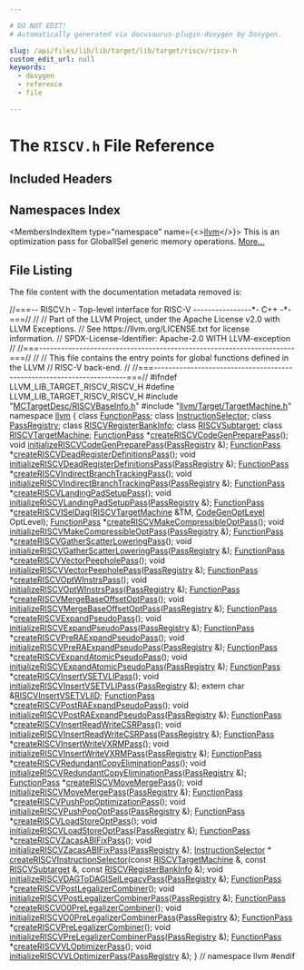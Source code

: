 ```yaml
---

# DO NOT EDIT!
# Automatically generated via docusaurus-plugin-doxygen by Doxygen.

slug: /api/files/lib/lib/target/lib/target/riscv/riscv-h
custom_edit_url: null
keywords:
  - doxygen
  - reference
  - file

---
```





# The `RISCV.h` File Reference

<DoxygenPage pluginConfig={pluginConfig}>



## Included Headers

<IncludesList>
<IncludesListItem
  filePath="MCTargetDesc/RISCVBaseInfo.h"
  permalink="/docs/api/files/lib/lib/target/lib/target/riscv/lib/target/riscv/mctargetdesc/riscvbaseinfo-h"
  isLocal="true" />
<IncludesListItem
  filePath="llvm/Target/TargetMachine.h"
  permalink="/docs/api/files/include/include/llvm/include/llvm/target/targetmachine-h"
  isLocal="true" />
</IncludesList>

## Namespaces Index

<MembersIndex>

<MembersIndexItem
  type="namespace"
  name={<><a href="/docs/api/namespaces/llvm">llvm</a></>}>
This is an optimization pass for GlobalISel generic memory operations. <a href="/docs/api/namespaces/llvm/#details">More...</a>
</MembersIndexItem>

</MembersIndex>


## File Listing

The file content with the documentation metadata removed is:

<ProgramListing>

<Link id="l00001" /><CodeLine lineNumber="1"><Highlight kind="comment">//===-- RISCV.h - Top-level interface for RISC-V ----------------&#42;- C++ -&#42;-===//</Highlight><Highlight kind="normal"></Highlight></CodeLine>
<Link id="l00002" /><CodeLine lineNumber="2"><Highlight kind="normal"></Highlight><Highlight kind="comment">//</Highlight><Highlight kind="normal"></Highlight></CodeLine>
<Link id="l00003" /><CodeLine lineNumber="3"><Highlight kind="normal"></Highlight><Highlight kind="comment">// Part of the LLVM Project, under the Apache License v2.0 with LLVM Exceptions.</Highlight><Highlight kind="normal"></Highlight></CodeLine>
<Link id="l00004" /><CodeLine lineNumber="4"><Highlight kind="normal"></Highlight><Highlight kind="comment">// See https://llvm.org/LICENSE.txt for license information.</Highlight><Highlight kind="normal"></Highlight></CodeLine>
<Link id="l00005" /><CodeLine lineNumber="5"><Highlight kind="normal"></Highlight><Highlight kind="comment">// SPDX-License-Identifier: Apache-2.0 WITH LLVM-exception</Highlight><Highlight kind="normal"></Highlight></CodeLine>
<Link id="l00006" /><CodeLine lineNumber="6"><Highlight kind="normal"></Highlight><Highlight kind="comment">//</Highlight><Highlight kind="normal"></Highlight></CodeLine>
<Link id="l00007" /><CodeLine lineNumber="7"><Highlight kind="normal"></Highlight><Highlight kind="comment">//===----------------------------------------------------------------------===//</Highlight><Highlight kind="normal"></Highlight></CodeLine>
<Link id="l00008" /><CodeLine lineNumber="8"><Highlight kind="normal"></Highlight><Highlight kind="comment">//</Highlight><Highlight kind="normal"></Highlight></CodeLine>
<Link id="l00009" /><CodeLine lineNumber="9"><Highlight kind="normal"></Highlight><Highlight kind="comment">// This file contains the entry points for global functions defined in the LLVM</Highlight><Highlight kind="normal"></Highlight></CodeLine>
<Link id="l00010" /><CodeLine lineNumber="10"><Highlight kind="normal"></Highlight><Highlight kind="comment">// RISC-V back-end.</Highlight><Highlight kind="normal"></Highlight></CodeLine>
<Link id="l00011" /><CodeLine lineNumber="11"><Highlight kind="normal"></Highlight><Highlight kind="comment">//</Highlight><Highlight kind="normal"></Highlight></CodeLine>
<Link id="l00012" /><CodeLine lineNumber="12"><Highlight kind="normal"></Highlight><Highlight kind="comment">//===----------------------------------------------------------------------===//</Highlight><Highlight kind="normal"></Highlight></CodeLine>
<Link id="l00013" /><CodeLine lineNumber="13"><Highlight kind="normal"></Highlight></CodeLine>
<Link id="l00014" /><CodeLine lineNumber="14"><Highlight kind="normal"></Highlight><Highlight kind="preprocessor">#ifndef LLVM&#95;LIB&#95;TARGET&#95;RISCV&#95;RISCV&#95;H</Highlight><Highlight kind="normal"></Highlight></CodeLine>
<Link id="l00015" /><CodeLine lineNumber="15"><Highlight kind="normal"></Highlight><Highlight kind="preprocessor">#define LLVM&#95;LIB&#95;TARGET&#95;RISCV&#95;RISCV&#95;H</Highlight><Highlight kind="normal"></Highlight></CodeLine>
<Link id="l00016" /><CodeLine lineNumber="16"><Highlight kind="normal"></Highlight></CodeLine>
<Link id="l00017" /><CodeLine lineNumber="17"><Highlight kind="normal"></Highlight><Highlight kind="preprocessor">#include &quot;<a href="/docs/api/files/lib/lib/target/lib/target/riscv/lib/target/riscv/mctargetdesc/riscvbaseinfo-h">MCTargetDesc/RISCVBaseInfo.h</a>&quot;</Highlight><Highlight kind="normal"></Highlight></CodeLine>
<Link id="l00018" /><CodeLine lineNumber="18"><Highlight kind="normal"></Highlight><Highlight kind="preprocessor">#include &quot;<a href="/docs/api/files/include/include/llvm/include/llvm/target/targetmachine-h">llvm/Target/TargetMachine.h</a>&quot;</Highlight><Highlight kind="normal"></Highlight></CodeLine>
<Link id="l00019" /><CodeLine lineNumber="19"><Highlight kind="normal"></Highlight></CodeLine>
<Link id="l00020" /><CodeLine lineNumber="20"><Highlight kind="normal"></Highlight><Highlight kind="keyword">namespace </Highlight><Highlight kind="normal"><a href="/docs/api/namespaces/llvm">llvm</a> &#123;</Highlight></CodeLine>
<Link id="l00021" /><CodeLine lineNumber="21"><Highlight kind="normal"></Highlight><Highlight kind="keyword">class </Highlight><Highlight kind="normal"><a href="/docs/api/classes/llvm/functionpass">FunctionPass</a>;</Highlight></CodeLine>
<Link id="l00022" /><CodeLine lineNumber="22"><Highlight kind="normal"></Highlight><Highlight kind="keyword">class </Highlight><Highlight kind="normal"><a href="/docs/api/classes/llvm/instructionselector">InstructionSelector</a>;</Highlight></CodeLine>
<Link id="l00023" /><CodeLine lineNumber="23"><Highlight kind="normal"></Highlight><Highlight kind="keyword">class </Highlight><Highlight kind="normal"><a href="/docs/api/classes/llvm/passregistry">PassRegistry</a>;</Highlight></CodeLine>
<Link id="l00024" /><CodeLine lineNumber="24"><Highlight kind="normal"></Highlight><Highlight kind="keyword">class </Highlight><Highlight kind="normal"><a href="/docs/api/classes/llvm/riscvregisterbankinfo">RISCVRegisterBankInfo</a>;</Highlight></CodeLine>
<Link id="l00025" /><CodeLine lineNumber="25"><Highlight kind="normal"></Highlight><Highlight kind="keyword">class </Highlight><Highlight kind="normal"><a href="/docs/api/classes/llvm/riscvsubtarget">RISCVSubtarget</a>;</Highlight></CodeLine>
<Link id="l00026" /><CodeLine lineNumber="26"><Highlight kind="normal"></Highlight><Highlight kind="keyword">class </Highlight><Highlight kind="normal"><a href="/docs/api/classes/llvm/riscvtargetmachine">RISCVTargetMachine</a>;</Highlight></CodeLine>
<Link id="l00027" /><CodeLine lineNumber="27"><Highlight kind="normal"></Highlight></CodeLine>
<Link id="l00028" /><CodeLine lineNumber="28"><Highlight kind="normal"><a href="/docs/api/classes/llvm/functionpass">FunctionPass</a> &#42;<a href="/docs/api/namespaces/llvm/#aa5a7a65c5eafc9441e7bf3d55b127afb">createRISCVCodeGenPreparePass</a>();</Highlight></CodeLine>
<Link id="l00029" /><CodeLine lineNumber="29" lineLink="/docs/api/namespaces/llvm/#ab67a4bd596402e9147627ac0b82c7473"><Highlight kind="normal"></Highlight><Highlight kind="keywordtype">void</Highlight><Highlight kind="normal"> <a href="/docs/api/namespaces/llvm/#ab67a4bd596402e9147627ac0b82c7473">initializeRISCVCodeGenPreparePass</a>(<a href="/docs/api/classes/llvm/passregistry">PassRegistry</a> &amp;);</Highlight></CodeLine>
<Link id="l00030" /><CodeLine lineNumber="30"><Highlight kind="normal"></Highlight></CodeLine>
<Link id="l00031" /><CodeLine lineNumber="31" lineLink="/docs/api/namespaces/llvm/#a502b0ddd7fb7e5927d923ce924e872e3"><Highlight kind="normal"><a href="/docs/api/classes/llvm/functionpass">FunctionPass</a> &#42;<a href="/docs/api/namespaces/llvm/#a502b0ddd7fb7e5927d923ce924e872e3">createRISCVDeadRegisterDefinitionsPass</a>();</Highlight></CodeLine>
<Link id="l00032" /><CodeLine lineNumber="32" lineLink="/docs/api/namespaces/llvm/#a1e2df9afd4e3787b504f8de56edee434"><Highlight kind="normal"></Highlight><Highlight kind="keywordtype">void</Highlight><Highlight kind="normal"> <a href="/docs/api/namespaces/llvm/#a1e2df9afd4e3787b504f8de56edee434">initializeRISCVDeadRegisterDefinitionsPass</a>(<a href="/docs/api/classes/llvm/passregistry">PassRegistry</a> &amp;);</Highlight></CodeLine>
<Link id="l00033" /><CodeLine lineNumber="33"><Highlight kind="normal"></Highlight></CodeLine>
<Link id="l00034" /><CodeLine lineNumber="34"><Highlight kind="normal"><a href="/docs/api/classes/llvm/functionpass">FunctionPass</a> &#42;<a href="/docs/api/namespaces/llvm/#a9880948b76c573cb65b779dc99df264e">createRISCVIndirectBranchTrackingPass</a>();</Highlight></CodeLine>
<Link id="l00035" /><CodeLine lineNumber="35" lineLink="/docs/api/namespaces/llvm/#ac1abcf288cbfcd186fd1652ced4a3bb4"><Highlight kind="normal"></Highlight><Highlight kind="keywordtype">void</Highlight><Highlight kind="normal"> <a href="/docs/api/namespaces/llvm/#ac1abcf288cbfcd186fd1652ced4a3bb4">initializeRISCVIndirectBranchTrackingPass</a>(<a href="/docs/api/classes/llvm/passregistry">PassRegistry</a> &amp;);</Highlight></CodeLine>
<Link id="l00036" /><CodeLine lineNumber="36"><Highlight kind="normal"></Highlight></CodeLine>
<Link id="l00037" /><CodeLine lineNumber="37"><Highlight kind="normal"><a href="/docs/api/classes/llvm/functionpass">FunctionPass</a> &#42;<a href="/docs/api/namespaces/llvm/#a022532c07c2d87c2e2b2c1600d639371">createRISCVLandingPadSetupPass</a>();</Highlight></CodeLine>
<Link id="l00038" /><CodeLine lineNumber="38" lineLink="/docs/api/namespaces/llvm/#aa6e7febac5776d5f282cc2a67d335f42"><Highlight kind="normal"></Highlight><Highlight kind="keywordtype">void</Highlight><Highlight kind="normal"> <a href="/docs/api/namespaces/llvm/#aa6e7febac5776d5f282cc2a67d335f42">initializeRISCVLandingPadSetupPass</a>(<a href="/docs/api/classes/llvm/passregistry">PassRegistry</a> &amp;);</Highlight></CodeLine>
<Link id="l00039" /><CodeLine lineNumber="39"><Highlight kind="normal"></Highlight></CodeLine>
<Link id="l00040" /><CodeLine lineNumber="40"><Highlight kind="normal"><a href="/docs/api/classes/llvm/functionpass">FunctionPass</a> &#42;<a href="/docs/api/namespaces/llvm/#acbf879eebbdb64865b6b2d07053f5ab1">createRISCVISelDag</a>(<a href="/docs/api/classes/llvm/riscvtargetmachine">RISCVTargetMachine</a> &amp;TM,</Highlight></CodeLine>
<Link id="l00041" /><CodeLine lineNumber="41"><Highlight kind="normal">                                 <a href="/docs/api/namespaces/llvm/#a8ec1bf8d7b792ca9fac56f8514db18d2">CodeGenOptLevel</a> OptLevel);</Highlight></CodeLine>
<Link id="l00042" /><CodeLine lineNumber="42"><Highlight kind="normal"></Highlight></CodeLine>
<Link id="l00043" /><CodeLine lineNumber="43"><Highlight kind="normal"><a href="/docs/api/classes/llvm/functionpass">FunctionPass</a> &#42;<a href="/docs/api/namespaces/llvm/#a74cb2ba499a28130da348235c347a571">createRISCVMakeCompressibleOptPass</a>();</Highlight></CodeLine>
<Link id="l00044" /><CodeLine lineNumber="44" lineLink="/docs/api/namespaces/llvm/#aa3fabbd5de1ca536f3c869a0fcc332d2"><Highlight kind="normal"></Highlight><Highlight kind="keywordtype">void</Highlight><Highlight kind="normal"> <a href="/docs/api/namespaces/llvm/#aa3fabbd5de1ca536f3c869a0fcc332d2">initializeRISCVMakeCompressibleOptPass</a>(<a href="/docs/api/classes/llvm/passregistry">PassRegistry</a> &amp;);</Highlight></CodeLine>
<Link id="l00045" /><CodeLine lineNumber="45"><Highlight kind="normal"></Highlight></CodeLine>
<Link id="l00046" /><CodeLine lineNumber="46" lineLink="/docs/api/namespaces/llvm/#a5a4396fd1c4e96b735f38972d967abbb"><Highlight kind="normal"><a href="/docs/api/classes/llvm/functionpass">FunctionPass</a> &#42;<a href="/docs/api/namespaces/llvm/#a5a4396fd1c4e96b735f38972d967abbb">createRISCVGatherScatterLoweringPass</a>();</Highlight></CodeLine>
<Link id="l00047" /><CodeLine lineNumber="47" lineLink="/docs/api/namespaces/llvm/#ad1dd9bb76ae1a4c3808be0af5ee13ef9"><Highlight kind="normal"></Highlight><Highlight kind="keywordtype">void</Highlight><Highlight kind="normal"> <a href="/docs/api/namespaces/llvm/#ad1dd9bb76ae1a4c3808be0af5ee13ef9">initializeRISCVGatherScatterLoweringPass</a>(<a href="/docs/api/classes/llvm/passregistry">PassRegistry</a> &amp;);</Highlight></CodeLine>
<Link id="l00048" /><CodeLine lineNumber="48"><Highlight kind="normal"></Highlight></CodeLine>
<Link id="l00049" /><CodeLine lineNumber="49"><Highlight kind="normal"><a href="/docs/api/classes/llvm/functionpass">FunctionPass</a> &#42;<a href="/docs/api/namespaces/llvm/#abc06baa2270331888dd4e68abbd4441c">createRISCVVectorPeepholePass</a>();</Highlight></CodeLine>
<Link id="l00050" /><CodeLine lineNumber="50" lineLink="/docs/api/namespaces/llvm/#ae4e1e95549dd096eff5c563b58c12cc4"><Highlight kind="normal"></Highlight><Highlight kind="keywordtype">void</Highlight><Highlight kind="normal"> <a href="/docs/api/namespaces/llvm/#ae4e1e95549dd096eff5c563b58c12cc4">initializeRISCVVectorPeepholePass</a>(<a href="/docs/api/classes/llvm/passregistry">PassRegistry</a> &amp;);</Highlight></CodeLine>
<Link id="l00051" /><CodeLine lineNumber="51"><Highlight kind="normal"></Highlight></CodeLine>
<Link id="l00052" /><CodeLine lineNumber="52" lineLink="/docs/api/namespaces/llvm/#a9caa87fec78d097d9c193f174f45f903"><Highlight kind="normal"><a href="/docs/api/classes/llvm/functionpass">FunctionPass</a> &#42;<a href="/docs/api/namespaces/llvm/#a9caa87fec78d097d9c193f174f45f903">createRISCVOptWInstrsPass</a>();</Highlight></CodeLine>
<Link id="l00053" /><CodeLine lineNumber="53" lineLink="/docs/api/namespaces/llvm/#ab5cff553a4fa92243af54f44a753d99b"><Highlight kind="normal"></Highlight><Highlight kind="keywordtype">void</Highlight><Highlight kind="normal"> <a href="/docs/api/namespaces/llvm/#ab5cff553a4fa92243af54f44a753d99b">initializeRISCVOptWInstrsPass</a>(<a href="/docs/api/classes/llvm/passregistry">PassRegistry</a> &amp;);</Highlight></CodeLine>
<Link id="l00054" /><CodeLine lineNumber="54"><Highlight kind="normal"></Highlight></CodeLine>
<Link id="l00055" /><CodeLine lineNumber="55"><Highlight kind="normal"><a href="/docs/api/classes/llvm/functionpass">FunctionPass</a> &#42;<a href="/docs/api/namespaces/llvm/#a5a549303bf280815782bf81577d58776">createRISCVMergeBaseOffsetOptPass</a>();</Highlight></CodeLine>
<Link id="l00056" /><CodeLine lineNumber="56" lineLink="/docs/api/namespaces/llvm/#ac1383339ebf782d1a94898de582101ad"><Highlight kind="normal"></Highlight><Highlight kind="keywordtype">void</Highlight><Highlight kind="normal"> <a href="/docs/api/namespaces/llvm/#ac1383339ebf782d1a94898de582101ad">initializeRISCVMergeBaseOffsetOptPass</a>(<a href="/docs/api/classes/llvm/passregistry">PassRegistry</a> &amp;);</Highlight></CodeLine>
<Link id="l00057" /><CodeLine lineNumber="57"><Highlight kind="normal"></Highlight></CodeLine>
<Link id="l00058" /><CodeLine lineNumber="58"><Highlight kind="normal"><a href="/docs/api/classes/llvm/functionpass">FunctionPass</a> &#42;<a href="/docs/api/namespaces/llvm/#ad41cab08dc876253930a3cac6afde84a">createRISCVExpandPseudoPass</a>();</Highlight></CodeLine>
<Link id="l00059" /><CodeLine lineNumber="59" lineLink="/docs/api/namespaces/llvm/#a1023ae1d1768b0409808f9189af41e59"><Highlight kind="normal"></Highlight><Highlight kind="keywordtype">void</Highlight><Highlight kind="normal"> <a href="/docs/api/namespaces/llvm/#a1023ae1d1768b0409808f9189af41e59">initializeRISCVExpandPseudoPass</a>(<a href="/docs/api/classes/llvm/passregistry">PassRegistry</a> &amp;);</Highlight></CodeLine>
<Link id="l00060" /><CodeLine lineNumber="60"><Highlight kind="normal"></Highlight></CodeLine>
<Link id="l00061" /><CodeLine lineNumber="61"><Highlight kind="normal"><a href="/docs/api/classes/llvm/functionpass">FunctionPass</a> &#42;<a href="/docs/api/namespaces/llvm/#adaa029f7ed7de899e47b6ae7a6120f56">createRISCVPreRAExpandPseudoPass</a>();</Highlight></CodeLine>
<Link id="l00062" /><CodeLine lineNumber="62" lineLink="/docs/api/namespaces/llvm/#aefb9792f73244f499d9abcc4173af42a"><Highlight kind="normal"></Highlight><Highlight kind="keywordtype">void</Highlight><Highlight kind="normal"> <a href="/docs/api/namespaces/llvm/#aefb9792f73244f499d9abcc4173af42a">initializeRISCVPreRAExpandPseudoPass</a>(<a href="/docs/api/classes/llvm/passregistry">PassRegistry</a> &amp;);</Highlight></CodeLine>
<Link id="l00063" /><CodeLine lineNumber="63"><Highlight kind="normal"></Highlight></CodeLine>
<Link id="l00064" /><CodeLine lineNumber="64" lineLink="/docs/api/namespaces/llvm/#a2bb2ebbd4120567cb1062b5cce764fe2"><Highlight kind="normal"><a href="/docs/api/classes/llvm/functionpass">FunctionPass</a> &#42;<a href="/docs/api/namespaces/llvm/#a2bb2ebbd4120567cb1062b5cce764fe2">createRISCVExpandAtomicPseudoPass</a>();</Highlight></CodeLine>
<Link id="l00065" /><CodeLine lineNumber="65" lineLink="/docs/api/namespaces/llvm/#a840eb2fef57e1af89eca150c6ed537c9"><Highlight kind="normal"></Highlight><Highlight kind="keywordtype">void</Highlight><Highlight kind="normal"> <a href="/docs/api/namespaces/llvm/#a840eb2fef57e1af89eca150c6ed537c9">initializeRISCVExpandAtomicPseudoPass</a>(<a href="/docs/api/classes/llvm/passregistry">PassRegistry</a> &amp;);</Highlight></CodeLine>
<Link id="l00066" /><CodeLine lineNumber="66"><Highlight kind="normal"></Highlight></CodeLine>
<Link id="l00067" /><CodeLine lineNumber="67"><Highlight kind="normal"><a href="/docs/api/classes/llvm/functionpass">FunctionPass</a> &#42;<a href="/docs/api/namespaces/llvm/#a8db2e8ba2cd1e93d428ad49f96a1e18e">createRISCVInsertVSETVLIPass</a>();</Highlight></CodeLine>
<Link id="l00068" /><CodeLine lineNumber="68" lineLink="/docs/api/namespaces/llvm/#a372d99cc1a229ad0e8ef80f12a0cd7cf"><Highlight kind="normal"></Highlight><Highlight kind="keywordtype">void</Highlight><Highlight kind="normal"> <a href="/docs/api/namespaces/llvm/#a372d99cc1a229ad0e8ef80f12a0cd7cf">initializeRISCVInsertVSETVLIPass</a>(<a href="/docs/api/classes/llvm/passregistry">PassRegistry</a> &amp;);</Highlight></CodeLine>
<Link id="l00069" /><CodeLine lineNumber="69"><Highlight kind="normal"></Highlight><Highlight kind="keyword">extern</Highlight><Highlight kind="normal"> </Highlight><Highlight kind="keywordtype">char</Highlight><Highlight kind="normal"> &amp;<a href="/docs/api/namespaces/llvm/#ab937bbfe98bd028538dcbb31545cf733">RISCVInsertVSETVLIID</a>;</Highlight></CodeLine>
<Link id="l00070" /><CodeLine lineNumber="70"><Highlight kind="normal"></Highlight></CodeLine>
<Link id="l00071" /><CodeLine lineNumber="71" lineLink="/docs/api/namespaces/llvm/#a2c8bc915c574473cf5c362d32e7ff9f7"><Highlight kind="normal"><a href="/docs/api/classes/llvm/functionpass">FunctionPass</a> &#42;<a href="/docs/api/namespaces/llvm/#a2c8bc915c574473cf5c362d32e7ff9f7">createRISCVPostRAExpandPseudoPass</a>();</Highlight></CodeLine>
<Link id="l00072" /><CodeLine lineNumber="72" lineLink="/docs/api/namespaces/llvm/#a677483299bf92363193817f02587460b"><Highlight kind="normal"></Highlight><Highlight kind="keywordtype">void</Highlight><Highlight kind="normal"> <a href="/docs/api/namespaces/llvm/#a677483299bf92363193817f02587460b">initializeRISCVPostRAExpandPseudoPass</a>(<a href="/docs/api/classes/llvm/passregistry">PassRegistry</a> &amp;);</Highlight></CodeLine>
<Link id="l00073" /><CodeLine lineNumber="73"><Highlight kind="normal"><a href="/docs/api/classes/llvm/functionpass">FunctionPass</a> &#42;<a href="/docs/api/namespaces/llvm/#a31613c591f6cc634214309bb9792843c">createRISCVInsertReadWriteCSRPass</a>();</Highlight></CodeLine>
<Link id="l00074" /><CodeLine lineNumber="74" lineLink="/docs/api/namespaces/llvm/#a81bc4c29d65fc0756eb0e664d4f6d14c"><Highlight kind="normal"></Highlight><Highlight kind="keywordtype">void</Highlight><Highlight kind="normal"> <a href="/docs/api/namespaces/llvm/#a81bc4c29d65fc0756eb0e664d4f6d14c">initializeRISCVInsertReadWriteCSRPass</a>(<a href="/docs/api/classes/llvm/passregistry">PassRegistry</a> &amp;);</Highlight></CodeLine>
<Link id="l00075" /><CodeLine lineNumber="75"><Highlight kind="normal"></Highlight></CodeLine>
<Link id="l00076" /><CodeLine lineNumber="76"><Highlight kind="normal"><a href="/docs/api/classes/llvm/functionpass">FunctionPass</a> &#42;<a href="/docs/api/namespaces/llvm/#ae2b1f300c5180be6e27b6f08da1a3d3a">createRISCVInsertWriteVXRMPass</a>();</Highlight></CodeLine>
<Link id="l00077" /><CodeLine lineNumber="77" lineLink="/docs/api/namespaces/llvm/#a7a739bc19589ed017886b079036ce412"><Highlight kind="normal"></Highlight><Highlight kind="keywordtype">void</Highlight><Highlight kind="normal"> <a href="/docs/api/namespaces/llvm/#a7a739bc19589ed017886b079036ce412">initializeRISCVInsertWriteVXRMPass</a>(<a href="/docs/api/classes/llvm/passregistry">PassRegistry</a> &amp;);</Highlight></CodeLine>
<Link id="l00078" /><CodeLine lineNumber="78"><Highlight kind="normal"></Highlight></CodeLine>
<Link id="l00079" /><CodeLine lineNumber="79"><Highlight kind="normal"><a href="/docs/api/classes/llvm/functionpass">FunctionPass</a> &#42;<a href="/docs/api/namespaces/llvm/#a76150f5c071558a6335ef1a6d698fc15">createRISCVRedundantCopyEliminationPass</a>();</Highlight></CodeLine>
<Link id="l00080" /><CodeLine lineNumber="80" lineLink="/docs/api/namespaces/llvm/#a481154216b2d62a90af229b54718f828"><Highlight kind="normal"></Highlight><Highlight kind="keywordtype">void</Highlight><Highlight kind="normal"> <a href="/docs/api/namespaces/llvm/#a481154216b2d62a90af229b54718f828">initializeRISCVRedundantCopyEliminationPass</a>(<a href="/docs/api/classes/llvm/passregistry">PassRegistry</a> &amp;);</Highlight></CodeLine>
<Link id="l00081" /><CodeLine lineNumber="81"><Highlight kind="normal"></Highlight></CodeLine>
<Link id="l00082" /><CodeLine lineNumber="82"><Highlight kind="normal"><a href="/docs/api/classes/llvm/functionpass">FunctionPass</a> &#42;<a href="/docs/api/namespaces/llvm/#a1351236443b144a9ad67fce1f7dea838">createRISCVMoveMergePass</a>();</Highlight></CodeLine>
<Link id="l00083" /><CodeLine lineNumber="83" lineLink="/docs/api/namespaces/llvm/#afb2fdf53abd85539bfbf2d8efa4aea8b"><Highlight kind="normal"></Highlight><Highlight kind="keywordtype">void</Highlight><Highlight kind="normal"> <a href="/docs/api/namespaces/llvm/#afb2fdf53abd85539bfbf2d8efa4aea8b">initializeRISCVMoveMergePass</a>(<a href="/docs/api/classes/llvm/passregistry">PassRegistry</a> &amp;);</Highlight></CodeLine>
<Link id="l00084" /><CodeLine lineNumber="84"><Highlight kind="normal"></Highlight></CodeLine>
<Link id="l00085" /><CodeLine lineNumber="85"><Highlight kind="normal"><a href="/docs/api/classes/llvm/functionpass">FunctionPass</a> &#42;<a href="/docs/api/namespaces/llvm/#a741bd04b6b04abb102a6c13e31c04a5d">createRISCVPushPopOptimizationPass</a>();</Highlight></CodeLine>
<Link id="l00086" /><CodeLine lineNumber="86" lineLink="/docs/api/namespaces/llvm/#a0eaf5508eee8a34d78411085195c2e80"><Highlight kind="normal"></Highlight><Highlight kind="keywordtype">void</Highlight><Highlight kind="normal"> <a href="/docs/api/namespaces/llvm/#a0eaf5508eee8a34d78411085195c2e80">initializeRISCVPushPopOptPass</a>(<a href="/docs/api/classes/llvm/passregistry">PassRegistry</a> &amp;);</Highlight></CodeLine>
<Link id="l00087" /><CodeLine lineNumber="87" lineLink="/docs/api/namespaces/llvm/#a02e8ff50a5a0d8d08d2b0c0eff884716"><Highlight kind="normal"><a href="/docs/api/classes/llvm/functionpass">FunctionPass</a> &#42;<a href="/docs/api/namespaces/llvm/#a02e8ff50a5a0d8d08d2b0c0eff884716">createRISCVLoadStoreOptPass</a>();</Highlight></CodeLine>
<Link id="l00088" /><CodeLine lineNumber="88" lineLink="/docs/api/namespaces/llvm/#a7b45caab39698324d6d3421e330bdac2"><Highlight kind="normal"></Highlight><Highlight kind="keywordtype">void</Highlight><Highlight kind="normal"> <a href="/docs/api/namespaces/llvm/#a7b45caab39698324d6d3421e330bdac2">initializeRISCVLoadStoreOptPass</a>(<a href="/docs/api/classes/llvm/passregistry">PassRegistry</a> &amp;);</Highlight></CodeLine>
<Link id="l00089" /><CodeLine lineNumber="89"><Highlight kind="normal"></Highlight></CodeLine>
<Link id="l00090" /><CodeLine lineNumber="90"><Highlight kind="normal"><a href="/docs/api/classes/llvm/functionpass">FunctionPass</a> &#42;<a href="/docs/api/namespaces/llvm/#ae6818edd05d260eb24501133aa7d85b6">createRISCVZacasABIFixPass</a>();</Highlight></CodeLine>
<Link id="l00091" /><CodeLine lineNumber="91" lineLink="/docs/api/namespaces/llvm/#a2839d1240aff857c75d13faa8a4e7426"><Highlight kind="normal"></Highlight><Highlight kind="keywordtype">void</Highlight><Highlight kind="normal"> <a href="/docs/api/namespaces/llvm/#a2839d1240aff857c75d13faa8a4e7426">initializeRISCVZacasABIFixPass</a>(<a href="/docs/api/classes/llvm/passregistry">PassRegistry</a> &amp;);</Highlight></CodeLine>
<Link id="l00092" /><CodeLine lineNumber="92"><Highlight kind="normal"></Highlight></CodeLine>
<Link id="l00093" /><CodeLine lineNumber="93"><Highlight kind="normal"><a href="/docs/api/classes/llvm/instructionselector">InstructionSelector</a> &#42;</Highlight></CodeLine>
<Link id="l00094" /><CodeLine lineNumber="94"><Highlight kind="normal"><a href="/docs/api/namespaces/llvm/#a3f16e5daf8352a4a822d023810d5598e">createRISCVInstructionSelector</a>(</Highlight><Highlight kind="keyword">const</Highlight><Highlight kind="normal"> <a href="/docs/api/classes/llvm/riscvtargetmachine">RISCVTargetMachine</a> &amp;,</Highlight></CodeLine>
<Link id="l00095" /><CodeLine lineNumber="95"><Highlight kind="normal">                               </Highlight><Highlight kind="keyword">const</Highlight><Highlight kind="normal"> <a href="/docs/api/classes/llvm/riscvsubtarget">RISCVSubtarget</a> &amp;,</Highlight></CodeLine>
<Link id="l00096" /><CodeLine lineNumber="96"><Highlight kind="normal">                               </Highlight><Highlight kind="keyword">const</Highlight><Highlight kind="normal"> <a href="/docs/api/classes/llvm/riscvregisterbankinfo">RISCVRegisterBankInfo</a> &amp;);</Highlight></CodeLine>
<Link id="l00097" /><CodeLine lineNumber="97" lineLink="/docs/api/namespaces/llvm/#a7253d5913846bda0508b7b9587cdde00"><Highlight kind="normal"></Highlight><Highlight kind="keywordtype">void</Highlight><Highlight kind="normal"> <a href="/docs/api/namespaces/llvm/#a7253d5913846bda0508b7b9587cdde00">initializeRISCVDAGToDAGISelLegacyPass</a>(<a href="/docs/api/classes/llvm/passregistry">PassRegistry</a> &amp;);</Highlight></CodeLine>
<Link id="l00098" /><CodeLine lineNumber="98"><Highlight kind="normal"></Highlight></CodeLine>
<Link id="l00099" /><CodeLine lineNumber="99"><Highlight kind="normal"><a href="/docs/api/classes/llvm/functionpass">FunctionPass</a> &#42;<a href="/docs/api/namespaces/llvm/#a07eae818550c1a5d5f6d471e949339c7">createRISCVPostLegalizerCombiner</a>();</Highlight></CodeLine>
<Link id="l00100" /><CodeLine lineNumber="100" lineLink="/docs/api/namespaces/llvm/#af85f92dc285a3b988b460529fd90cbb9"><Highlight kind="normal"></Highlight><Highlight kind="keywordtype">void</Highlight><Highlight kind="normal"> <a href="/docs/api/namespaces/llvm/#af85f92dc285a3b988b460529fd90cbb9">initializeRISCVPostLegalizerCombinerPass</a>(<a href="/docs/api/classes/llvm/passregistry">PassRegistry</a> &amp;);</Highlight></CodeLine>
<Link id="l00101" /><CodeLine lineNumber="101"><Highlight kind="normal"></Highlight></CodeLine>
<Link id="l00102" /><CodeLine lineNumber="102"><Highlight kind="normal"><a href="/docs/api/classes/llvm/functionpass">FunctionPass</a> &#42;<a href="/docs/api/namespaces/llvm/#a70c0714a95f6f75bc3eeac8702ac5f40">createRISCVO0PreLegalizerCombiner</a>();</Highlight></CodeLine>
<Link id="l00103" /><CodeLine lineNumber="103" lineLink="/docs/api/namespaces/llvm/#abd7187ed4eabae1c40d7c3c541969633"><Highlight kind="normal"></Highlight><Highlight kind="keywordtype">void</Highlight><Highlight kind="normal"> <a href="/docs/api/namespaces/llvm/#abd7187ed4eabae1c40d7c3c541969633">initializeRISCVO0PreLegalizerCombinerPass</a>(<a href="/docs/api/classes/llvm/passregistry">PassRegistry</a> &amp;);</Highlight></CodeLine>
<Link id="l00104" /><CodeLine lineNumber="104"><Highlight kind="normal"></Highlight></CodeLine>
<Link id="l00105" /><CodeLine lineNumber="105"><Highlight kind="normal"><a href="/docs/api/classes/llvm/functionpass">FunctionPass</a> &#42;<a href="/docs/api/namespaces/llvm/#a6e3e9d476979a52caff15499714a7f3d">createRISCVPreLegalizerCombiner</a>();</Highlight></CodeLine>
<Link id="l00106" /><CodeLine lineNumber="106" lineLink="/docs/api/namespaces/llvm/#a1e54d1e010cb41ea1849cb4cdea441a8"><Highlight kind="normal"></Highlight><Highlight kind="keywordtype">void</Highlight><Highlight kind="normal"> <a href="/docs/api/namespaces/llvm/#a1e54d1e010cb41ea1849cb4cdea441a8">initializeRISCVPreLegalizerCombinerPass</a>(<a href="/docs/api/classes/llvm/passregistry">PassRegistry</a> &amp;);</Highlight></CodeLine>
<Link id="l00107" /><CodeLine lineNumber="107"><Highlight kind="normal"></Highlight></CodeLine>
<Link id="l00108" /><CodeLine lineNumber="108"><Highlight kind="normal"><a href="/docs/api/classes/llvm/functionpass">FunctionPass</a> &#42;<a href="/docs/api/namespaces/llvm/#a3952590814ba27de1aad2ac4c5ff442e">createRISCVVLOptimizerPass</a>();</Highlight></CodeLine>
<Link id="l00109" /><CodeLine lineNumber="109" lineLink="/docs/api/namespaces/llvm/#aafa98b1a8c5ff655013e79be481f524d"><Highlight kind="normal"></Highlight><Highlight kind="keywordtype">void</Highlight><Highlight kind="normal"> <a href="/docs/api/namespaces/llvm/#aafa98b1a8c5ff655013e79be481f524d">initializeRISCVVLOptimizerPass</a>(<a href="/docs/api/classes/llvm/passregistry">PassRegistry</a> &amp;);</Highlight></CodeLine>
<Link id="l00110" /><CodeLine lineNumber="110"><Highlight kind="normal">&#125; </Highlight><Highlight kind="comment">// namespace llvm</Highlight><Highlight kind="normal"></Highlight></CodeLine>
<Link id="l00111" /><CodeLine lineNumber="111"><Highlight kind="normal"></Highlight></CodeLine>
<Link id="l00112" /><CodeLine lineNumber="112"><Highlight kind="normal"></Highlight><Highlight kind="preprocessor">#endif</Highlight></CodeLine>

</ProgramListing>

</DoxygenPage>
